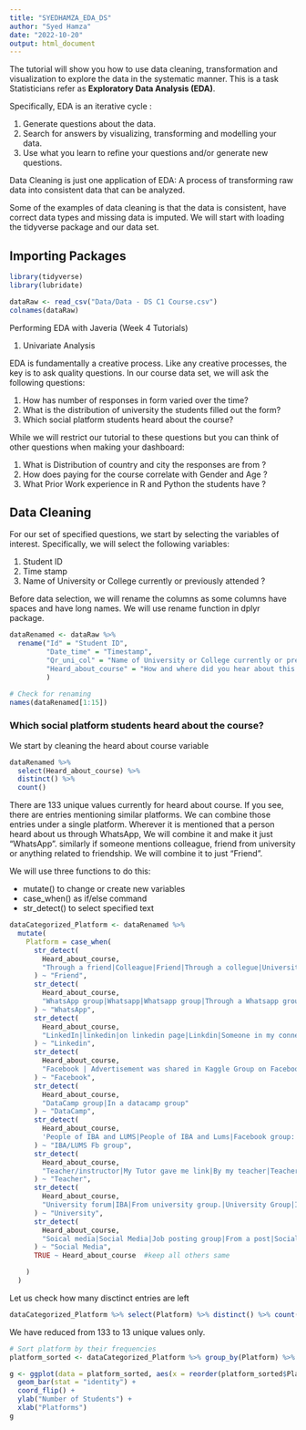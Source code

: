 ```yaml
---
title: "SYEDHAMZA_EDA_DS"
author: "Syed Hamza"
date: "2022-10-20"
output: html_document
---
```


The tutorial will show you how to use data cleaning, transformation and 
visualization to explore the data in the systematic manner. 
This is a task Statisticians refer as **Exploratory Data Analysis (EDA)**.

Specifically, EDA is an iterative cycle :

1. Generate questions about the data.
2. Search for answers by visualizing, transforming and modelling your data.
3. Use what you learn to refine your questions and/or generate new questions.

Data Cleaning is just one application of EDA: A process of transforming raw 
data into consistent data that can be analyzed. 

Some of the examples of data cleaning is that the data is consistent, have 
correct data types and missing data is imputed. We will start with loading the 
tidyverse package and our data set. 

## Importing Packages

```r
library(tidyverse)
library(lubridate)
```


```r
dataRaw <- read_csv("Data/Data - DS C1 Course.csv")
colnames(dataRaw)
```

Performing EDA with Javeria (Week 4 Tutorials)

1) Univariate Analysis


EDA is fundamentally a creative process. Like any creative processes, the key 
is to ask quality questions. In our course data set, we will ask the 
following questions:

1. How has number of responses in form varied over the time?
2. What is the distribution of university the students filled 
out the form?
3. Which social platform students heard about the course?

While we will restrict our tutorial to these questions but you can think of 
other questions when making your dashboard: 

1. What is Distribution of country and city the responses are from ?
2. How does paying for the course correlate with Gender and Age ?
3. What Prior Work experience in R and Python the students have ?

## Data Cleaning

For our set of specified questions, we start by selecting the variables of 
interest. Specifically, we will select the following variables: 

1. Student ID
2. Time stamp
3. Name of University or College currently or previously attended ?

Before data selection, we will rename the columns as some columns have spaces
and have long names. We will use rename function in dplyr package.


```r
dataRenamed <- dataRaw %>%
  rename("Id" = "Student ID",
         "Date_time" = "Timestamp",
         "Qr_uni_col" = "Name of University or College currently or previously attended?",
         "Heard_about_course" = "How and where did you hear about this course?"
         )

# Check for renaming
names(dataRenamed[1:15])
```


### Which social platform students heard about the course?

We start by cleaning the heard about course variable

```r
dataRenamed %>% 
  select(Heard_about_course) %>% 
  distinct() %>% 
  count()
```

There are 133 unique values currently for heard about course. If you see, there are entries mentioning similar platforms. We can combine those entries under a single platform. 
Wherever it is mentioned that a person heard about us through WhatsApp, We will combine it and make it just "WhatsApp". similarly if someone mentions colleague, friend from university or anything related to friendship. We will combine it to just "Friend".

We will use three functions to do this:

* mutate() to change or create new variables
* case_when() as if/else command
* str_detect() to select specified text

```r
dataCategorized_Platform <- dataRenamed %>% 
  mutate(
    Platform = case_when(
      str_detect(
        Heard_about_course, 
        "Through a friend|Colleague|Friend|Through a collegue|University friends|Friends|Referral|From a friend|Through a friend|My friend tell me about this course|From friend|From a Friend|friend|A friend|Family|An hour ago from a friend|Friend suggest|From my friend|From University Fellow|By friend|My friend send me this advertise|My friend sent me the details of this course on WhatsApp.|Faizan|My friend share this on university group|through a friend|FROM MY FRIENDS AND THROUGH SOCIAL MEDIA|From my friend|A friend of mine informed me about it.|University Senior|through a friend|I heard it from a friend on a WhatsApp group.|University friends|University Friend|Uzair Aslam|FROM FRIENDS AND SENIORS|By a friend|One of my friend recommended me to do this course together with them."
      ) ~ "Friend",
      str_detect(
        Heard_about_course,
        "WhatsApp group|Whatsapp|Whatsapp group|Through a Whatsapp group|From WhatsApp group|I heard about this course through a whatsapp group|Students whatsapp group|whatsapp group|WhatsApp Job Finders Group|IAM heard about this course in WhatsApp group|through whatsapp|Whatsapp  (University Job Group)|WhatsApp Group|Online through WhatsApp group|My friend sent me the details of this course on WhatsApp.|I HEARD ABOUT FROM OUR WHATSAPP GROUP|Whatsapp group chat|I heard it from a friend on a WhatsApp group.|Whatsapp link|Job group on What's app|Through a Whatsapp group|From WhatsApp group|From a whatsapp group of my University|In a Watsapp group|Heard it from a senior in a whatsapp group." 
      ) ~ "WhatsApp",
      str_detect(
        Heard_about_course,
        "LinkedIn|linkedin|on linkedin page|Linkdin|Someone in my connections posted about this opportunity on LinkedIn.|I was searching for Data Science Internships on Linkedin|Through a friend on LinkedIn"
      ) ~ "Linkedin",
      str_detect(
        Heard_about_course,
        "Facebook | Advertisement was shared in Kaggle Group on Facebook |Fb group|Fb group| Facebook group |Facebook Group|Kaggle Community Pakistan|In a facebook group|From Kaggle Community Pakistan Group on Facebook|Facebook post|Facebook post|Social Facebook|Facebook group of IBA|Social Media(Facebook)|facebook|On Facebook|Face Book|FB|Facebook page|On Facebook group|IBA Group on Facebook"
      ) ~ "Facebook",
      str_detect(
        Heard_about_course,
        "DataCamp group|In a datacamp group"
      ) ~ "DataCamp",
      str_detect(
        Heard_about_course,
        'People of IBA and LUMS|People of IBA and Lums|Facebook group: People of IBA and LUMS|IBA and LUMS Facebook page|Peopel of LUMS and IBA group|The group of iba and lums|I heard it on the group of IBA and LUMS|There is Facebook of IBA and LUMS students where I get to know about this course'
      ) ~ "IBA/LUMS Fb group",
      str_detect(
        Heard_about_course,
        "Teacher/instructor|My Tutor gave me link|By my teacher|Teacher recommanded|Teacher|From my teacher|Referred by a mentor."
      ) ~ "Teacher",
      str_detect(
        Heard_about_course,
        "University forum|IBA|From university group.|University Group|IBA(university)|University ( IBA )|University|University job guiding group|university|From my university group|Group"
      ) ~ "University",
      str_detect(
        Heard_about_course,
        "Soical media|Social Media|Job posting group|From a post|Social Network|Social media|Through Internet|on social media|on social media site|On social media|From social media|I am searching courses for data science."
      ) ~ "Social Media",
      TRUE ~ Heard_about_course  #keep all others same

    )
  )            
```

Let us check how many disctinct entries are left

```r
dataCategorized_Platform %>% select(Platform) %>% distinct() %>% count()
```

We have reduced from 133 to 13 unique values only. 

```r
# Sort platform by their frequencies
platform_sorted <- dataCategorized_Platform %>% group_by(Platform) %>% summarize(Total = n()) %>% arrange(desc(Total)) %>% head(n = 14)

g <- ggplot(data = platform_sorted, aes(x = reorder(platform_sorted$Platform, Total), y = Total)) +
  geom_bar(stat = "identity") +
  coord_flip() +
  ylab("Number of Students") +
  xlab("Platforms") 
g
```